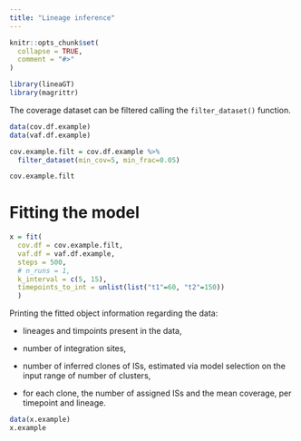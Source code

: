 ```yaml
---
title: "Lineage inference"
---
```


```r
knitr::opts_chunk$set(
  collapse = TRUE,
  comment = "#>"
)
```

```r
library(lineaGT)
library(magrittr)
```

The coverage dataset can be filtered calling the `filter_dataset()` function.

```r
data(cov.df.example)
data(vaf.df.example)
```

```r
cov.example.filt = cov.df.example %>%
  filter_dataset(min_cov=5, min_frac=0.05)

cov.example.filt
```

# Fitting the model

```r
x = fit(
  cov.df = cov.example.filt,
  vaf.df = vaf.df.example,
  steps = 500,
  # n_runs = 1,
  k_interval = c(5, 15),
  timepoints_to_int = unlist(list("t1"=60, "t2"=150))
  )
```

Printing the fitted object information regarding the data:

-   lineages and timpoints present in the data,

-   number of integration sites,

-   number of inferred clones of ISs, estimated via model selection on the input range of number of clusters,

-   for each clone, the number of assigned ISs and the mean coverage, per timepoint and lineage.

```r
data(x.example)
x.example
```
